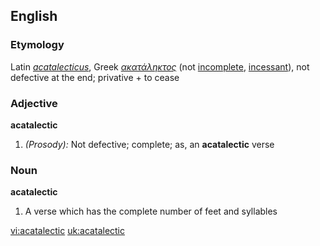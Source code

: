 ==English==

===Etymology===
Latin ''[[acatalecticus]]'', Greek ''[[ακατάληκτος]]'' (not [[incomplete]], [[incessant]]), not defective at the end;  privative +  to cease
===Adjective===
'''acatalectic'''

#''(Prosody):'' Not defective; complete; as, an '''acatalectic''' verse
===Noun===
'''acatalectic'''

#A verse which has the complete number of feet and syllables

[[vi:acatalectic]]
[[uk:acatalectic]]